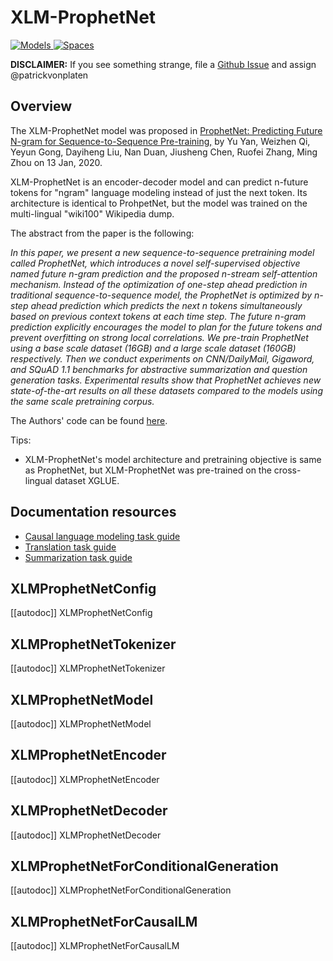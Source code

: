 <!--Copyright 2020 The HuggingFace Team. All rights reserved.

Licensed under the Apache License, Version 2.0 (the "License"); you may not use this file except in compliance with
the License. You may obtain a copy of the License at

http://www.apache.org/licenses/LICENSE-2.0

Unless required by applicable law or agreed to in writing, software distributed under the License is distributed on
an "AS IS" BASIS, WITHOUT WARRANTIES OR CONDITIONS OF ANY KIND, either express or implied. See the License for the
specific language governing permissions and limitations under the License.
-->

# XLM-ProphetNet

<div class="flex flex-wrap space-x-1">
<a href="https://huggingface.co/models?filter=xprophetnet">
<img alt="Models" src="https://img.shields.io/badge/All_model_pages-xprophetnet-blueviolet">
</a>
<a href="https://huggingface.co/spaces/docs-demos/xprophetnet-large-wiki100-cased-xglue-ntg">
<img alt="Spaces" src="https://img.shields.io/badge/%F0%9F%A4%97%20Hugging%20Face-Spaces-blue">
</a>
</div>

**DISCLAIMER:** If you see something strange, file a [Github Issue](https://github.com/huggingface/transformers/issues/new?assignees=&labels=&template=bug-report.md&title) and assign
@patrickvonplaten


## Overview

The XLM-ProphetNet model was proposed in [ProphetNet: Predicting Future N-gram for Sequence-to-Sequence Pre-training,](https://arxiv.org/abs/2001.04063) by Yu Yan, Weizhen Qi, Yeyun Gong, Dayiheng Liu, Nan Duan, Jiusheng Chen, Ruofei
Zhang, Ming Zhou on 13 Jan, 2020.

XLM-ProphetNet is an encoder-decoder model and can predict n-future tokens for "ngram" language modeling instead of
just the next token. Its architecture is identical to ProhpetNet, but the model was trained on the multi-lingual
"wiki100" Wikipedia dump.

The abstract from the paper is the following:

*In this paper, we present a new sequence-to-sequence pretraining model called ProphetNet, which introduces a novel
self-supervised objective named future n-gram prediction and the proposed n-stream self-attention mechanism. Instead of
the optimization of one-step ahead prediction in traditional sequence-to-sequence model, the ProphetNet is optimized by
n-step ahead prediction which predicts the next n tokens simultaneously based on previous context tokens at each time
step. The future n-gram prediction explicitly encourages the model to plan for the future tokens and prevent
overfitting on strong local correlations. We pre-train ProphetNet using a base scale dataset (16GB) and a large scale
dataset (160GB) respectively. Then we conduct experiments on CNN/DailyMail, Gigaword, and SQuAD 1.1 benchmarks for
abstractive summarization and question generation tasks. Experimental results show that ProphetNet achieves new
state-of-the-art results on all these datasets compared to the models using the same scale pretraining corpus.*

The Authors' code can be found [here](https://github.com/microsoft/ProphetNet).

Tips:

- XLM-ProphetNet's model architecture and pretraining objective is same as ProphetNet, but XLM-ProphetNet was pre-trained on the cross-lingual dataset XGLUE.

## Documentation resources

- [Causal language modeling task guide](../tasks/language_modeling)
- [Translation task guide](../tasks/translation)
- [Summarization task guide](../tasks/summarization)

## XLMProphetNetConfig

[[autodoc]] XLMProphetNetConfig

## XLMProphetNetTokenizer

[[autodoc]] XLMProphetNetTokenizer

## XLMProphetNetModel

[[autodoc]] XLMProphetNetModel

## XLMProphetNetEncoder

[[autodoc]] XLMProphetNetEncoder

## XLMProphetNetDecoder

[[autodoc]] XLMProphetNetDecoder

## XLMProphetNetForConditionalGeneration

[[autodoc]] XLMProphetNetForConditionalGeneration

## XLMProphetNetForCausalLM

[[autodoc]] XLMProphetNetForCausalLM
